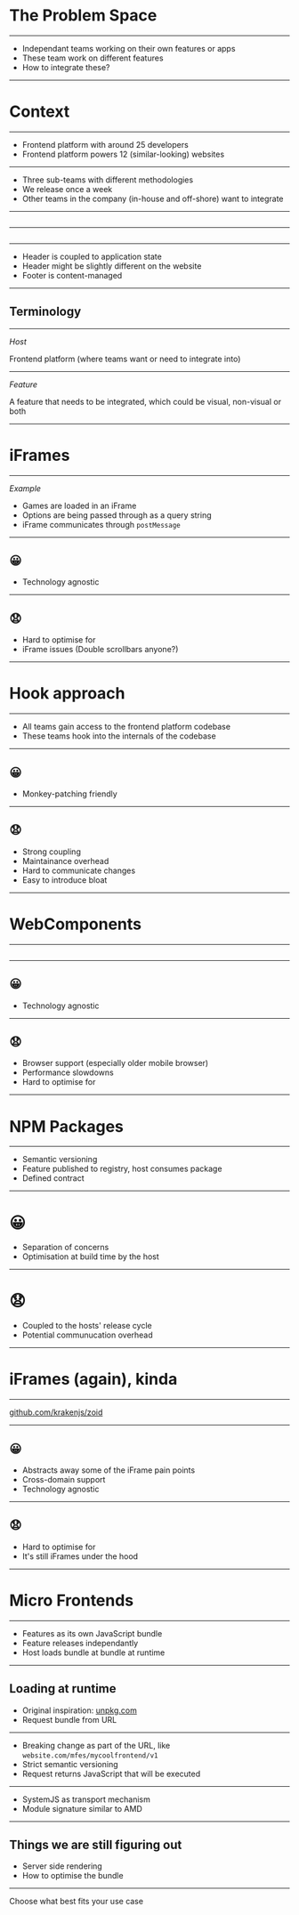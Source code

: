 
# The Problem Space

---

- Independant teams working on their own features or apps
- These team work on different features
- How to integrate these?

---

# Context

---

- Frontend platform with around 25 developers
- Frontend platform powers 12 (similar-looking) websites

---

- Three sub-teams with different methodologies
- We release once a week
- Other teams in the company (in-house and off-shore) want to integrate

---

<Image name="jpj" />

---

<Image name="frame" />

---

- Header is coupled to application state
- Header might be slightly different on the website
- Footer is content-managed

---

## Terminology

---

_Host_

Frontend platform (where teams want or need to integrate into)

---

_Feature_

A feature that needs to be integrated, which could be visual, non-visual or both

---

# iFrames

---

_Example_

- Games are loaded in an iFrame
- Options are being passed through as a query string
- iFrame communicates through `postMessage`

---

## 😀

- Technology agnostic

---

## 😧

- Hard to optimise for
- iFrame issues (Double scrollbars anyone?)

---

# Hook approach

---

- All teams gain access to the frontend platform codebase
- These teams hook into the internals of the codebase

---

## 😀

- Monkey-patching friendly

---

## 😧

- Strong coupling
- Maintainance overhead
- Hard to communicate changes
- Easy to introduce bloat

---

# WebComponents

---

<Image name="webcomponent" />

---

## 😀

- Technology agnostic

---

## 😧

- Browser support (especially older mobile browser)
- Performance slowdowns
- Hard to optimise for

---

# NPM Packages

---

- Semantic versioning
- Feature published to registry, host consumes package
- Defined contract

---

# 😀

- Separation of concerns
- Optimisation at build time by the host

---

# 😧

- Coupled to the hosts' release cycle
- Potential communucation overhead

---

# iFrames (again), kinda

---

[github.com/krakenjs/zoid](github.com/krakenjs/zoid)

---

## 😀

- Abstracts away some of the iFrame pain points
- Cross-domain support
- Technology agnostic

---

## 😧

- Hard to optimise for
- It's still iFrames under the hood

---

# Micro Frontends

---

- Features as its own JavaScript bundle
- Feature releases independantly
- Host loads bundle at bundle at runtime

---

## Loading at runtime

- Original inspiration: [unpkg.com](unpkg.com)
- Request bundle from URL

---

- Breaking change as part of the URL, like `website.com/mfes/mycoolfrontend/v1`
- Strict semantic versioning
- Request returns JavaScript that will be executed

---

- SystemJS as transport mechanism
- Module signature similar to AMD

---

## Things we are still figuring out

- Server side rendering
- How to optimise the bundle

---

Choose what best fits your use case

